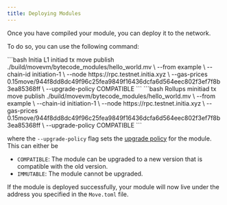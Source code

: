 ```yaml
---
title: Deploying Modules
---
```


Once you have compiled your module, you can deploy it to the network.

To do so, you can use the following command:

<CodeGroup>
```bash Initia L1
initiad tx move publish ./build/movevm/bytecode_modules/hello_world.mv \
--from example \
--chain-id initiation-1 \
--node https://rpc.testnet.initia.xyz \
--gas-prices 0.15move/944f8dd8dc49f96c25fea9849f16436dcfa6d564eec802f3ef7f8b3ea85368ff \
--upgrade-policy COMPATIBLE
```
```bash Rollups
minitiad tx move publish ./build/movevm/bytecode_modules/hello_world.mv \
--from example \
--chain-id initiation-1 \
--node https://rpc.testnet.initia.xyz \
--gas-prices 0.15move/944f8dd8dc49f96c25fea9849f16436dcfa6d564eec802f3ef7f8b3ea85368ff \
--upgrade-policy COMPATIBLE
```
</CodeGroup>

where the `--upgrade-policy` flag sets the [upgrade policy](https://aptos.dev/en/build/smart-contracts/book/package-upgrades) for the module. This can either be

- `COMPATIBLE`: The module can be upgraded to a new version that is compatible with the old version.
- `IMMUTABLE`: The module cannot be upgraded.

If the module is deployed successfully, your module will now live under the address you specified in the `Move.toml` file.
